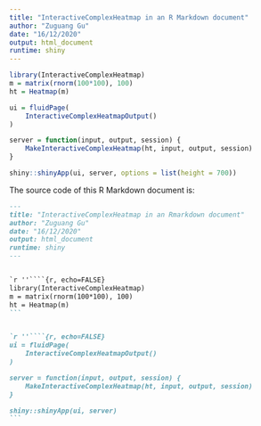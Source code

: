 ```yaml
---
title: "InteractiveComplexHeatmap in an R Markdown document"
author: "Zuguang Gu"
date: "16/12/2020"
output: html_document
runtime: shiny
---
```



```r
library(InteractiveComplexHeatmap)
m = matrix(rnorm(100*100), 100)
ht = Heatmap(m)
```


```r
ui = fluidPage(
    InteractiveComplexHeatmapOutput()
)

server = function(input, output, session) {
    MakeInteractiveComplexHeatmap(ht, input, output, session)
}

shiny::shinyApp(ui, server, options = list(height = 700))
```


The source code of this R Markdown document is:

````markdown
---
title: "InteractiveComplexHeatmap in an Rmarkdown document"
author: "Zuguang Gu"
date: "16/12/2020"
output: html_document
runtime: shiny
---


`r ''````{r, echo=FALSE}
library(InteractiveComplexHeatmap)
m = matrix(rnorm(100*100), 100)
ht = Heatmap(m)
```


`r ''````{r, echo=FALSE}
ui = fluidPage(
    InteractiveComplexHeatmapOutput()
)

server = function(input, output, session) {
    MakeInteractiveComplexHeatmap(ht, input, output, session)
}

shiny::shinyApp(ui, server)
```
````
